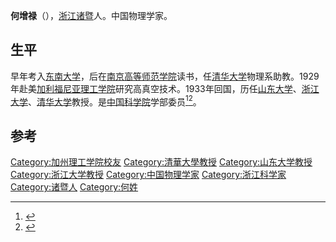 '''何增禄'''（{{bd|1898年||1979年}}），[[浙江|浙江]][[诸暨|诸暨]]人。中国物理学家。

==生平==
早年考入[[东南大学|东南大学]]，后在[[南京高等师范学院|南京高等师范学院]]读书，任[[清华大学|清华大学]]物理系助教。1929年赴美[[加利福尼亚理工学院|加利福尼亚理工学院]]研究高真空技术。1933年回国，历任[[山东大学|山东大学]]、[[浙江大学|浙江大学]]、[[清华大学|清华大学]]教授。是[[中国科学院|中国科学院]]学部委员<ref>{{cite news|author=解俊民|title=国际闻名的高真空技术专家――何增禄|url=http://www.gmw.cn/content/2006-03/15/content_387764.htm|accessdate=2013-11-10|newspaper=光明网|archive-date=2013-11-10|archive-url=https://web.archive.org/web/20131110034330/http://www.gmw.cn/content/2006-03/15/content_387764.htm|dead-url=no}}</ref><ref>{{cite news|title=何增禄|url=http://library.sx.zj.cn/jindai/128960.jhtml|accessdate=2013-11-10|newspaper=绍兴图书馆|deadurl=yes|archiveurl=https://web.archive.org/web/20131110034503/http://library.sx.zj.cn/jindai/128960.jhtml|archivedate=2013-11-10}}</ref>。

==参考==
{{reflist}}
{{中国科学家小作品}}

{{DEFAULTSORT:H}}
[[Category:加州理工学院校友|Category:加州理工学院校友]]
[[Category:清華大學教授|Category:清華大學教授]]
[[Category:山东大学教授|Category:山东大学教授]]
[[Category:浙江大学教授|Category:浙江大学教授]]
[[Category:中国物理学家|Category:中国物理学家]]
[[Category:浙江科学家|Category:浙江科学家]]
[[Category:诸暨人|Category:诸暨人]]
[[Category:何姓|Category:何姓]]